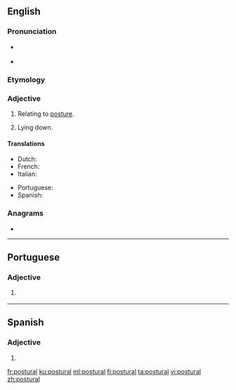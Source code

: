 ==English==

===Pronunciation===
* {{a|UK}} {{IPA|/ˈpɒstʃəɹəl/|lang=en}}
* {{a|US}} {{IPA|/ˈpɑstʃəɹəl/|lang=en}}

===Etymology===
{{suffix|posture|al|lang=en}}

===Adjective===
{{en-adj|-}}

# Relating to [[posture]].
# {{lb|en|medical}} Lying down.

{{rfex|en}}

====Translations====
{{trans-top|relating to posture}}
* Dutch: {{t+|nl|houding|alt=houdings-}}
* French: {{t+|fr|postural}}
* Italian: {{t|it|posturale}}
{{trans-mid}}
* Portuguese: {{t|pt|postural}}
* Spanish: {{t|es|postural}}
{{trans-bottom}}

===Anagrams===
* {{l|en|pulsator}}

----

==Portuguese==

===Adjective===
{{pt-adj|postura|l}}

# {{l|en|postural}} {{gloss|relating to posture}}

----

==Spanish==

===Adjective===
{{es-adj|pl=posturales}}

# {{l|en|postural}}

[[fr:postural]]
[[ku:postural]]
[[ml:postural]]
[[fi:postural]]
[[ta:postural]]
[[vi:postural]]
[[zh:postural]]